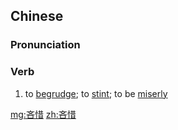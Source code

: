==Chinese==
{{zh-forms}}

===Pronunciation===
{{zh-pron
|m=lìn惜
|cat=v
}}

===Verb===
{{zh-verb}}

# to [[begrudge]]; to [[stint]]; to be [[miserly]]

[[mg:吝惜]]
[[zh:吝惜]]